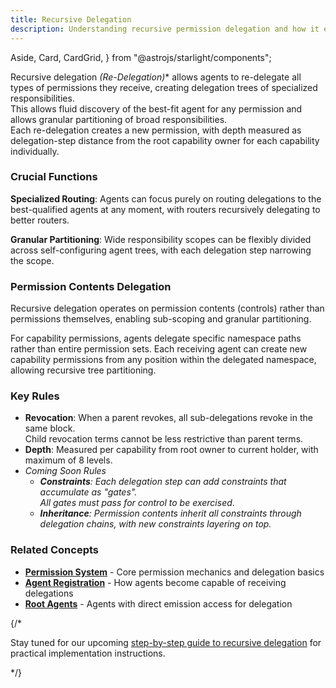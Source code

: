 ```yaml
---
title: Recursive Delegation
description: Understanding recursive permission delegation and how it enables specialized permission routing and granular responsibility distribution.
---
```


  Aside,
  Card,
  CardGrid,
} from "@astrojs/starlight/components";

Recursive delegation *(Re-Delegation)** allows agents to re-delegate all types of permissions they receive, creating delegation trees of specialized responsibilities.   
This allows fluid discovery of the best-fit agent for any permission and allows granular partitioning of broad responsibilities.   
Each re-delegation creates a new permission, with depth measured as delegation-step distance from the root capability owner for each capability individually.

### Crucial Functions

**Specialized Routing**: Agents can focus purely on routing delegations to the best-qualified agents at any moment,
with routers recursively delegating to better routers.

**Granular Partitioning**: Wide responsibility scopes can be flexibly divided across self-configuring agent trees,
with each delegation step narrowing the scope.

### Permission Contents Delegation

Recursive delegation operates on permission contents (controls) rather than permissions themselves, enabling sub-scoping and granular partitioning.

For capability permissions, agents delegate specific namespace paths rather than entire permission sets. Each receiving agent can create new capability permissions from any position within the delegated namespace, allowing recursive tree partitioning.

### Key Rules

- **Revocation**: When a parent revokes, all sub-delegations revoke in the same block.   
Child revocation terms cannot be less restrictive than parent terms.
- **Depth**: Measured per capability from root owner to current holder, with maximum of 8 levels.
- *Coming Soon Rules*
  - ***Constraints**: Each delegation step can add constraints that accumulate as "gates".   
  All gates must pass for control to be exercised*.
  - ***Inheritance**: Permission contents inherit all constraints through delegation chains, with new constraints layering on top.*



### Related Concepts

- **[Permission System](https://docs.torus.network/explanations/v05/permissions/)** - Core permission mechanics and delegation basics
- **[Agent Registration](https://docs.torus.network/explanations/builders/agent-registration/)** - How agents become capable of receiving delegations  
- **[Root Agents](https://docs.torus.network/explanations/goal-leaders/root-agents/)** - Agents with direct emission access for delegation

{/* <Aside type="tip" title="Ready to Implement Recursive Delegation?">
  Stay tuned for our upcoming [step-by-step guide to recursive delegation](https://docs.torus.network/how-to-guides/builders/recursive-delegation/)
 for practical implementation instructions.
</Aside> */}